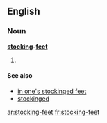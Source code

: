 ==English==
===Noun===
'''[[stocking]]-[[feet]]'''
#{{plural of|stocking-foot}}

====See also====
*[[in one's stockinged feet]]
*[[stockinged]]

[[ar:stocking-feet]]
[[fr:stocking-feet]]